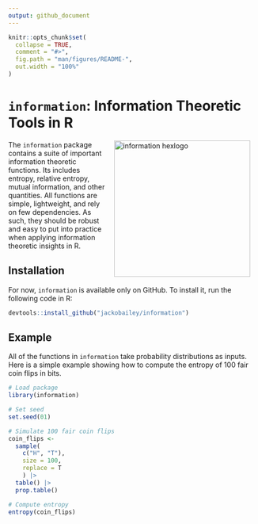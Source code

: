 ```yaml
---
output: github_document
---
```


<!-- README.md is generated from README.Rmd. Please edit that file -->

```r
knitr::opts_chunk$set(
  collapse = TRUE,
  comment = "#>",
  fig.path = "man/figures/README-",
  out.width = "100%"
)
```

# `information`: Information Theoretic Tools in R

<!-- badges: start -->
<!-- badges: end -->

<img src="https://raw.githubusercontent.com/jackobailey/information/master/inst/figures/information_hex.png" alt="information hexlogo" align="right" width="275" style="padding: 0 15px; float: right;"/>

The `information` package contains a suite of important information theoretic functions. Its includes entropy, relative entropy, mutual information, and other quantities. All functions are simple, lightweight, and rely on few dependencies. As such, they should be robust and easy to put into practice when applying information theoretic insights in R.

## Installation

For now, `information` is available only on GitHub. To install it, run the following code in R:

``` r
devtools::install_github("jackobailey/information")
```

## Example

All of the functions in `information` take probability distributions as inputs. Here is a simple example showing how to compute the entropy of 100 fair coin flips in bits.

```r

# Load package
library(information)

# Set seed
set.seed(01)

# Simulate 100 fair coin flips
coin_flips <- 
  sample(
    c("H", "T"),
    size = 100,
    replace = T
    ) |> 
  table() |> 
  prop.table()

# Compute entropy
entropy(coin_flips)

```
